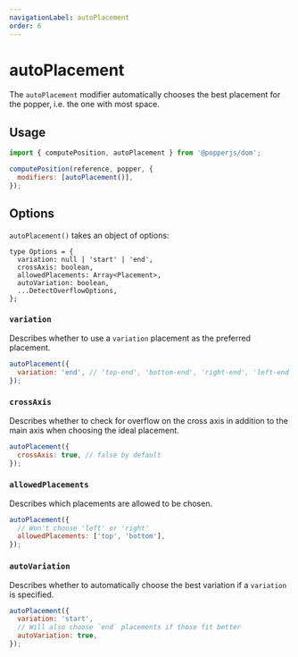 ```yaml
---
navigationLabel: autoPlacement
order: 6
---
```


# autoPlacement

The `autoPlacement` modifier automatically chooses the best placement for the
popper, i.e. the one with most space.

## Usage

```js
import { computePosition, autoPlacement } from '@popperjs/dom';

computePosition(reference, popper, {
  modifiers: [autoPlacement()],
});
```

## Options

`autoPlacement()` takes an object of options:

```flow
type Options = {
  variation: null | 'start' | 'end',
  crossAxis: boolean,
  allowedPlacements: Array<Placement>,
  autoVariation: boolean,
  ...DetectOverflowOptions,
};
```

### `variation`

Describes whether to use a `variation` placement as the preferred placement.

```js
autoPlacement({
  variation: 'end', // 'top-end', 'bottom-end', 'right-end', 'left-end'
});
```

### `crossAxis`

Describes whether to check for overflow on the cross axis in addition to the
main axis when choosing the ideal placement.

```js
autoPlacement({
  crossAxis: true, // false by default
});
```

### `allowedPlacements`

Describes which placements are allowed to be chosen.

```js
autoPlacement({
  // Won't choose 'left' or 'right'
  allowedPlacements: ['top', 'bottom'],
});
```

### `autoVariation`

Describes whether to automatically choose the best variation if a `variation` is
specified.

```js
autoPlacement({
  variation: 'start',
  // Will also choose `end` placements if those fit better
  autoVariation: true,
});
```
